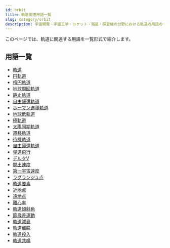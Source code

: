 ```yaml
---
id: orbit
title: 軌道関連用語一覧
slug: category/orbit
description: 宇宙開発・宇宙工学・ロケット・衛星・探査機の分野における軌道の用語の一覧です．意味・定義・概要・説明ページへと移ることができます．
---
```



<Head>
  <script type="application/ld+json">
    {`{
      "@context": "https://schema.org",
      "@type": "DefinedTerm",
      "name": "軌道関連用語一覧",
      "inDefinedTermSet": "https://www.space-portal.org",
      "termCode": "category/orbit",
      "description": "宇宙開発・宇宙工学・ロケット・衛星・探査機の分野における軌道の用語の一覧です．意味・定義・概要・説明ページへと移ることができます．",
      "url": "https://www.space-portal.org/docs/category/orbit"
    }`}
  </script>
</Head>

このページでは、軌道に関連する用語を一覧形式で紹介します。

## 用語一覧
- [軌道](docs/orbit/orbit)
- [円軌道](docs/orbit/type/circular-orbit)
- [楕円軌道](docs/orbit/type/elliptical-orbit)
- [地球周回軌道](docs/orbit/type/geocentric-orbit)
- [静止軌道](docs/orbit/type/geostationary-orbit)
- [自由帰還軌道](docs/orbit/type/free-return-trajectory)
- [ホーマン遷移軌道](docs/orbit/type/hohmann-transfer-orbit)
- [地球低軌道](docs/orbit/type/low-earth-orbit)
- [極軌道](docs/orbit/type/polar-orbit)
- [太陽同期軌道](docs/orbit/type/sun-synchronous-orbit)
- [遷移軌道](docs/orbit/type/transfer-orbit)
- [待機軌道](docs/orbit/type/parking-orbit)
- [自由帰還軌道](docs/orbit/type/free-return-trajectory) 
- [弾道飛行](docs/orbit/type/suborbital-flight)
- [デルタV](docs/orbit/mechanics/delta-v-budget)
- [脱出速度](docs/orbit/mechanics/escape-velocity)
- [第一宇宙速度](docs/orbit/mechanics/first-cosmic-velocity) 
- [ラグランジュ点](docs/orbit/mechanics/lagrange-point)
- [軌道要素](docs/orbit/mechanics/orbital-elements)
- [近地点](docs/orbit/mechanics/perigee)
- [遠地点](docs/orbit/mechanics/apogee)
- [離心率](docs/orbit/mechanics/eccentricity)
- [軌道傾斜角](docs/orbit/mechanics/inclination)
- [節歳差運動](docs/orbit/operation/nodal-precession)
- [軌道減衰](docs/orbit/operation/orbital-decay)
- [軌道離脱](docs/orbit/operation/orbit-escape)
- [軌道投入](docs/orbit/operation/orbital-insertion)
- [軌道共鳴](docs/orbit/operation/orbital-resonance)